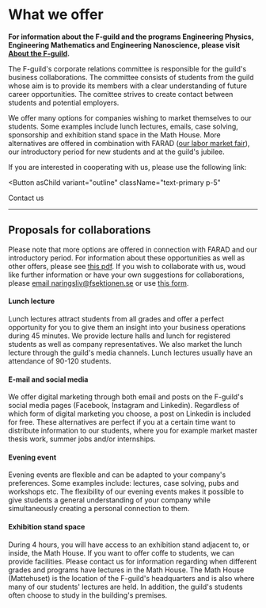 
# What we offer

**For information about the F-guild and the programs Engineering Physics, Engineering Mathematics and Engineering Nanoscience, please visit [About the F-guild](/foretag/om).**

The F-guild's corporate relations committee is responsible for the guild's business collaborations. The committee consists of students from the guild whose aim is to provide its members with a clear understanding of future career opportunities. The comittee strives to create contact between students and potential employers.

We offer many options for companies wishing to market themselves to our students. Some examples include lunch lectures, emails, case solving, sponsorship and exhibition stand space in the Math House. More alternatives are offered in combination with FARAD ([our labor market fair](https://farad.nu)), our introductory period for new students and at the guild's jubilee.

If you are interested in cooperating with us, please use the following link:

<Button
 asChild
 variant="outline"
 className="text-primary p-5"
>
 <Link href="/contact">Contact us</Link>
</Button>

---

## Proposals for collaborations

Please note that more options are offered in connection with FARAD and our introductory period. For information about these opportunities as well as other offers, please see [this pdf](https://old.fsektionen.se/dokument/826). If you wish to collaborate with us, woud like further information or have your own suggestions for collaborations, please [email naringsliv@fsektionen.se](mailto:naringsliv@fsektionen.se) or use [this form](/contact).

#### Lunch lecture

Lunch lectures attract students from all grades and offer a perfect opportunity for you to give them an insight into your business operations during 45 minutes. We provide lecture halls and lunch for registered students as well as company representatives. We also market the lunch lecture through the guild's media channels. Lunch lectures usually have an attendance of 90-120 students.

#### E-mail and social media

We offer digital marketing through both email and posts on the F-guild's social media pages (Facebook, Instagram and Linkedin). Regardless of which form of digital marketing you choose, a post on Linkedin is included for free. These alternatives are perfect if you at a certain time want to distribute information to our students, where you for example market master thesis work, summer jobs and/or internships.

#### Evening event

Evening events are flexible and can be adapted to your company's preferences. Some examples include: lectures, case solving, pubs and workshops etc. The flexibility of our evening events makes it possible to give students a general understanding of your company while simultaneously creating a personal connection to them.

#### Exhibition stand space

During 4 hours, you will have access to an exhibition stand adjacent to, or inside, the Math House. If you want to offer coffe to students, we can provide facilities. Please contact us for information regarding when different grades and programs have lectures in the Math House. The Math House (Mattehuset) is the location of the F-guild's headquarters and is also where many of our students' lectures are held. In addition, the guild's students often choose to study in the building's premises.